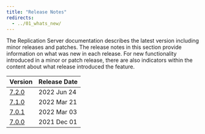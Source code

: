 ```yaml
---
title: "Release Notes"
redirects:
  - ../01_whats_new/
---
```



The Replication Server documentation describes the latest version including minor releases and patches. The release notes in this section provide information on what was new in each release. For new functionality introduced in a minor or patch release, there are also indicators within the content about what release introduced the feature.

| Version                          | Release Date | 
| -------------------------------- | ------------ |
| [7.2.0](17_eprs_rel_notes_7.2.0) | 2022 Jun 24  |
| [7.1.0](18_eprs_rel_notes_7.1.0) | 2022 Mar 21  |
| [7.0.1](19_eprs_rel_notes_7.0.1) | 2022 Mar 03  |
| [7.0.0](20_eprs_rel_notes_7.0.0) | 2021 Dec 01  |
